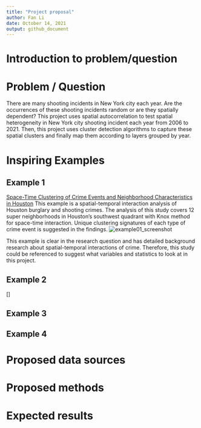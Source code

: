 ```yaml
---
title: "Project proposal"
author: Fan Li
date: October 14, 2021
output: github_document
---
```


# Introduction to problem/question
  
# Problem / Question
There are many shooting incidents in New York city each year. Are the occurrences of these shooting incidents 
random or are they spatially dependent? This project uses spatial autocorrelation to test spatial heterogeneity
in New York city shooting incident each year from 2006 to 2021. Then, this project uses cluster 
detection algorithms to capture these spatial clusters and finally map them according to layers grouped by year. 

# Inspiring Examples

## Example 1
[Space-Time Clustering of Crime Events and Neighborhood Characteristics in Houston](https://heinonline-org.gate.lib.buffalo.edu/HOL/Page?lname=&public=false&collection=journals&handle=hein.journals/crmrev40&men_hide=false&men_tab=toc&kind=&page=340)
This example is a spatial-temporal interaction analysis of Houston burglary and shooting crimes. The analysis of this study covers 12 super neighborhoods in Houston's southwest quadrant with Knox method for space-time interaction. Unique clustering signatures of each type of crime event is suggested in the findings.
![example01_screenshot](https://github.com/GEO511-2021/2021_case_studies-FanLukeLi/blob/master/week_07/example01.jpg)

This example is clear in the research question and has detailed background research about spatial-temporal interactions of crime. Therefore, this study could be referenced to suggest what variables and statistics to look at in this project. 

## Example 2
[]

## Example 3

## Example 4

# Proposed data sources

# Proposed methods

# Expected results